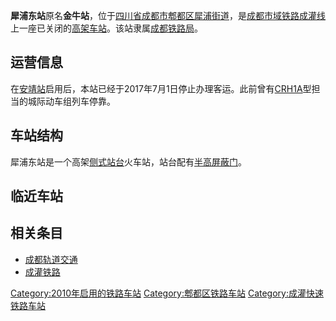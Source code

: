 {{Infobox China railway station 
|车站名称=犀浦东站
|车站拼音 = xī pǔ dōng zhàn
|英文名称 = Xipu East Railway Station
|电报码 = XAW
|拼音码 = XPD
|图片介紹=
|车站位置={{CHN}}[[四川省|四川省]][[成都市|成都市]][[郫都区|郫都区]][[犀浦街道|犀浦街道]]
|归属=[[成都铁路局|成都铁路局]]
|线路=[[成灌铁路|成灌铁路]]
|车站等级=[[四等站_(中铁)|四等站]]
|月台数目=2
|开通运营=2014年7月1日
|撤销年份=2017年7月1日
|坐标 = {{coord|30|44|20.09|N|103|59|18.69|E|display=inline,title}}
}}
'''犀浦东站'''原名'''金牛站'''，位于[[四川省|四川省]][[成都市|成都市]][[郫都区|郫都区]][[犀浦街道|犀浦街道]]，是[[成都市域铁路|成都市域铁路]][[成灌线|成灌线]]上一座已关闭的[[高架车站|高架车站]]。该站隶属[[成都铁路局|成都铁路局]]。

==运营信息==
在[[安靖站|安靖站]]启用后，本站已经于2017年7月1日停止办理客运。此前曾有[[CRH1A|CRH1A]]型担当的城际动车组列车停靠。

==车站结构==
犀浦东站是一个高架[[侧式站台|侧式站台]]火车站，站台配有[[半高屏蔽门|半高屏蔽门]]。
{{RailStStart|c=1层|||出入口，售票处，候车室}}
{{RailStText|2层}}
{{RailStPlatform|侧d|}}
{{RailStLine|2|2|line=[[成灌铁路|成都市域铁路成灌线]]|station=[[成都站|成都站]]|dir=r}}
{{RailStLine|1|1|line=[[成灌铁路|成都市域铁路成灌线]]|station=[[青城山站|青城山站]]/[[彭州站|彭州站]]/[[离堆公园站|离堆公园站]]|dir=l}}
{{RailStPlatform|侧u|}}
{{RailStEnd|c=}}
{{clr}}

==临近车站==
{{start rail box|[[成都轨道交通|成都市域铁路]]}}
{{s-inop|[[安靖站|安靖站]]|往[[成都站|成都站]]方向}}
{{s-line|[[成灌铁路|'''成灌线''']]}}
{{s-inop|[[犀浦站|犀浦站]]|往[[青城山站|青城山站]]/[[彭州站|彭州站]]/[[离堆公园站|离堆公园站]]方向}}
{{end box}}

==相关条目==
*[[成都轨道交通|成都轨道交通]]
*[[成灌铁路|成灌铁路]]

{{成灌铁路}}
{{成都铁路车站列表}}

[[Category:2010年启用的铁路车站|Category:2010年启用的铁路车站]]
[[Category:郫都区铁路车站|Category:郫都区铁路车站]]
[[Category:成灌快速铁路车站|Category:成灌快速铁路车站]]